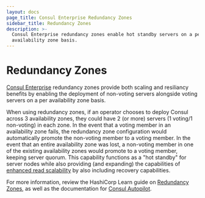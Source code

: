 ```yaml
---
layout: docs
page_title: Consul Enterprise Redundancy Zones
sidebar_title: Redundancy Zones
description: >-
  Consul Enterprise redundancy zones enable hot standby servers on a per
  availability zone basis.
---
```


# Redundancy Zones

[Consul Enterprise](https://www.hashicorp.com/consul) redundancy zones provide
both scaling and resiliancy benefits by enabling the deployment of non-voting
servers alongside voting servers on a per availability zone basis.

When using redundancy zones, if an operator chooses to deploy Consul across 3 availability zones, they
could have 2 (or more) servers (1 voting/1 non-voting) in each zone. In the event that a voting
member in an availability zone fails, the redundancy zone configuration would automatically
promote the non-voting member to a voting member. In the event that an entire availability
zone was lost, a non-voting member in one of the existing availability zones would promote
to a voting member, keeping server quorum. This capability functions as a "hot standby"
for server nodes while also providing (and expanding) the capabilities of
[enhanced read scalability](/docs/enterprise/read-scale) by also including recovery
capabilities.

For more information, review the HashiCorp Learn guide on
[Redundancy Zones](https://learn.hashicorp.com/consul/day-2-operations/autopilot#redundancy-zones),
as well as the documentation for [Consul Autopilot](/docs/commands/operator/autopilot).
